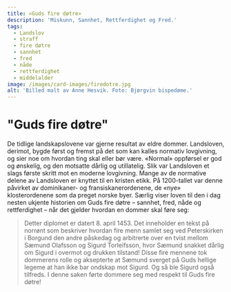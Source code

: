 ```yaml
---
title: «Guds fire døtre»
description: 'Miskunn, Sannhet, Rettferdighet og Fred.'
tags:
  - Landslov
  - straff
  - fire døtre
  - sannhet
  - fred
  - nåde
  - rettferdighet
  - middelalder
image: /images/card-images/firedotre.jpg
alt: 'Billed malt av Anne Hesvik. Foto: Bjørgvin bispedøme.'
---
```




# "Guds fire døtre"




<Container stil="initial side">
    De tidlige landskapslovene var gjerne resultat av eldre dommer. 
    Landsloven, derimot, bygde først og fremst på det som kan kalles normativ lovgivning, og sier noe om hvordan ting skal eller bør være. 
    «Normal» oppførsel er god og ønskelig, og den motsatte dårlig og utillatelig. 
    Slik var Landsloven et slags første skritt mot en moderne lovgivning. 
    Mange av de normative delene av Landsloven er knyttet til en kristen etikk. 
    På 1200-tallet var denne påvirket av dominikaner- og fransiskanerordenene, de «nye» klosterordenene som da preget norske byer. 
    Særlig viser loven til den i dag nesten ukjente historien om Guds fire døtre – sannhet, fred, nåde og rettferdighet – når det gjelder hvordan en dommer skal føre seg: 
</Container>

<Blockquote
    quote='«De fire søstrene er Miskunn, Sannhet, Rettferdighet og Fredsommelighet. 
        Miskunn plikter å påse at det ikke kommer vondskap eller hat i dommer. 
        Sannhet skal passe på at løgn ikke blir båret fram. 
        Rettferdighet plikter å påse at urett ikke gjør skade på rettferdige dommer. 
        Fredsommelighet plikter å påse at ingen blir idømt en hard fellende dom med vrede, inntil rett dom faller.»' 
    footer='Mannhelgebolken, kapitel 18' />



<Work id="ubb-diplom-0130" marcus="https://marcus.uib.no/instance/charter/ubb-diplom-0130.html">
Detter diplomet er datert 8. april 1453. Det inneholder en tekst på norrønt som beskriver hvordan fire menn samlet seg ved Peterskirken i Borgund den andre påskedag og arbitrerte over en tvist mellom Sæmund Olafsson og Sigurd Torleifsson, hvor Sæmund snakket dårlig om Sigurd i overmot og drukken tilstand! Disse fire mennene tok dommerens rolle og aksepterte at Sæmund sverget på Guds hellige legeme at han ikke bar ondskap mot Sigurd. Og så ble Sigurd også tilfreds. I denne saken førte dommere seg med respekt til Guds fire døtre! 
</Work>

